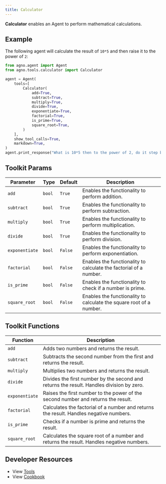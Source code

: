 ```yaml
---
title: Calculator
---
```


**Calculator** enables an Agent to perform mathematical calculations.

## Example

The following agent will calculate the result of `10*5` and then raise it to the power of `2`:

```python cookbook/tools/calculator_tools.py
from agno.agent import Agent
from agno.tools.calculator import Calculator

agent = Agent(
    tools=[
        Calculator(
            add=True,
            subtract=True,
            multiply=True,
            divide=True,
            exponentiate=True,
            factorial=True,
            is_prime=True,
            square_root=True,
        )
    ],
    show_tool_calls=True,
    markdown=True,
)
agent.print_response("What is 10*5 then to the power of 2, do it step by step")
```

## Toolkit Params

| Parameter      | Type   | Default | Description                                                         |
| -------------- | ------ | ------- | ------------------------------------------------------------------- |
| `add`          | `bool` | `True`  | Enables the functionality to perform addition.                      |
| `subtract`     | `bool` | `True`  | Enables the functionality to perform subtraction.                   |
| `multiply`     | `bool` | `True`  | Enables the functionality to perform multiplication.                |
| `divide`       | `bool` | `True`  | Enables the functionality to perform division.                      |
| `exponentiate` | `bool` | `False` | Enables the functionality to perform exponentiation.                |
| `factorial`    | `bool` | `False` | Enables the functionality to calculate the factorial of a number.   |
| `is_prime`     | `bool` | `False` | Enables the functionality to check if a number is prime.            |
| `square_root`  | `bool` | `False` | Enables the functionality to calculate the square root of a number. |

## Toolkit Functions

| Function       | Description                                                                              |
| -------------- | ---------------------------------------------------------------------------------------- |
| `add`          | Adds two numbers and returns the result.                                                 |
| `subtract`     | Subtracts the second number from the first and returns the result.                       |
| `multiply`     | Multiplies two numbers and returns the result.                                           |
| `divide`       | Divides the first number by the second and returns the result. Handles division by zero. |
| `exponentiate` | Raises the first number to the power of the second number and returns the result.        |
| `factorial`    | Calculates the factorial of a number and returns the result. Handles negative numbers.   |
| `is_prime`     | Checks if a number is prime and returns the result.                                      |
| `square_root`  | Calculates the square root of a number and returns the result. Handles negative numbers. |

## Developer Resources

- View [Tools](https://github.com/phidatahq/agno/blob/main/libs/agno/agno/tools/calculator_tools.py)
- View [Cookbook](https://github.com/phidatahq/agno/blob/main/cookbook/tools/calculator_tools.py)
